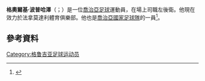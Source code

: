 '''格奧爾基·波普哈澤'''（{{lang-ka|გიორგი ფოფხაძე}}；{{bd|1986年|9月25日}}）是一位[[喬治亞|喬治亞]][[足球|足球]]運動員，在場上司職左後衛。他現在效力於法拿莫達利體育俱樂部。他也是[[喬治亞國家足球隊|喬治亞國家足球隊]]的一員<ref name="European football profile">{{cite web |url=http://eu-football.info/_player.php?id=16891 |title=Giorgi Popkhadze profile |publisher=European Football |accessdate=1 January 2012 |archive-date=2020-12-08 |archive-url=https://web.archive.org/web/20201208144537/https://eu-football.info/_player.php?id=16891 |dead-url=no }}</ref>。
==參考資料==
{{reflist}}

{{DEFAULTSORT: Popkhadze, Giorgi}}
[[Category:格鲁吉亚足球运动员|Category:格鲁吉亚足球运动员]]